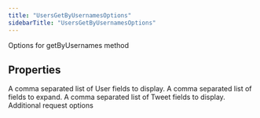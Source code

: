 ```yaml
---
title: "UsersGetByUsernamesOptions"
sidebarTitle: "UsersGetByUsernamesOptions"
---
```


Options for getByUsernames method

## Properties

<ParamField name="userfields" type="string[]">
A comma separated list of User fields to display.
</ParamField>





<ParamField name="expansions" type="string[]">
A comma separated list of fields to expand.
</ParamField>





<ParamField name="tweetfields" type="string[]">
A comma separated list of Tweet fields to display.
</ParamField>





<ParamField name="requestOptions" type="[RequestOptions](/xdks/typescript/reference/interfaces/RequestOptions)">
Additional request options
</ParamField>




